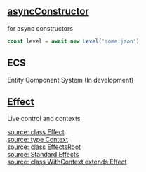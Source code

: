 ## [asyncConstructor](asyncConstructor/asyncConstructor.md)
for async constructors

```typescript
const level = await new Level('some.json')
```

## ECS
Entity Component System
(In development)

## [Effect](effect/Effect)
Live control and contexts<br/>

[source: class Effect](effect/_Effect.ts)<br/>
[source: type Context](effect/_Context.ts)<br/>
[source: class EffectsRoot](effect/_EffectsRoot.ts)<br/>
[source: Standard Effects](effect/_standard-effects.ts)<br/>
[source: class WithContext extends Effect](effect/_WithContext.ts)
